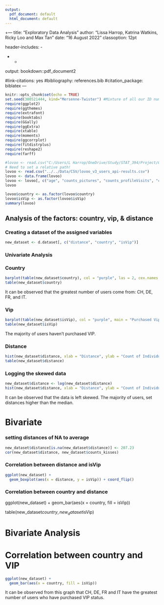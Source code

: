 ```yaml
---
output:
  pdf_document: default
  html_document: default
---
```

+---
title: "Exploratory Data Analysis"
author: "Lissa Harrop, Katrina Watkins, Ricky Loo and Max Tan"
date: "16 August 2022"
classoption: 12pt
  
header-includes:
  - \usepackage{newpxtext,eulerpx}
  - \usepackage{bm,bbm}
  - \usepackage{float}

output: bookdown::pdf_document2

#link-citations: yes
#bibliography: references.bib
#citation_package: biblatex
---

```r
knitr::opts_chunk$set(echo = TRUE)
set.seed(300521444, kind="Mersenne-Twister") #Mixture of all our ID numbers
require(ggplot2)
require(ggthemes)
require(extrafont)
require(booktabs)
require(GGally)
require(ggExtra)
require(xtable)
require(moments)
require(ggcorrplot)
require(fitdistrplus)
require(reshape2)
require(farff)
```

```r
#lovoo <- read.csv("C:/Users/L Harrop/OneDrive/Study/STAT_394/Project/Group-Project/Data/CSV/lovoo_v3_users_api-results.csv")
# Need to set a relative path!
lovoo <- read.csv("../../Data/CSV/lovoo_v3_users_api-results.csv")
lovoo <- data.frame(lovoo)
lovoo <- lovoo[, c("age", "counts_pictures", "counts_profileVisits", "counts_kisses", "distance", "country", "isVip")]
lovoo
```

```r
lovoo$country <- as.factor(lovoo$country)
lovoo$isVip <- as.factor(lovoo$isVip)
summary(lovoo)
```

## Analysis of the factors: country, vip, & distance
### Creating a dataset of the assigned variables
```r
new_dataset <- d.dataset[, c("distance", "country", "isVip")]
```

### Univariate Analysis

### Country
```r
barplot(table(new_dataset$country), col = "purple", las = 2, cex.names = 0.75, cex.axis = 0.75, main = "Country", xlab = "Country", ylab = "Count", ylim = c(1, 2000))
table(new_dataset$country)
```
It can be observed that the greatest number of users come from: CH, DE, FR, and IT. 

### Vip
```r
barplot(table(new_dataset$isVip), col = "purple", main = "Purchased Vip", xlab = "Purchased", ylab = "Count", ylim = c(1, 4000))
table(new_dataset$isVip)
```

The majority of users haven't purchased VIP. 

### Distance
```r
hist(new_dataset$distance, xlab = "Distance", ylab = "Count of Individuals", main = "Histogram of individuals preference of logged distance", col = "red")
table(new_dataset$distance)
```

### Logging the skewed data
```r
new_dataset$distance <- log(new_dataset$distance)
hist(new_dataset$distance, xlab = "Distance", ylab = "Count of Individuals", main = "Histogram of Individuals preference of logged distance", col = "green")
```

It can be observed that the data is left skewed. The majority of users, set distances higher than the median. 

# Bivariate

### setting distances of NA to average 
```r
new_dataset$distance[is.na(new_dataset$distance)] <- 207.23
cor(new_dataset$distance, new_dataset$counts_kisses)
```

### Correlation between distance and isVip
```r
ggplot(new_dataset) +
  geom_boxplot(aes(x = distance, y = isVip)) + coord_flip()
```

### Correlation between country and distance
ggplot(new_dataset) +
  geom_bar(aes(x = country, fill = isVip))

table(new_dataset$country, new_dataset$isVip)

# Bivariate Analysis

# Correlation between country and VIP
```r
ggplot(new_dataset) +
  geom_bar(aes(x = country, fill = isVip))
```

It can be observed from this graph that CH, DE, FR and IT have the greatest number of users who have purchased VIP status.

